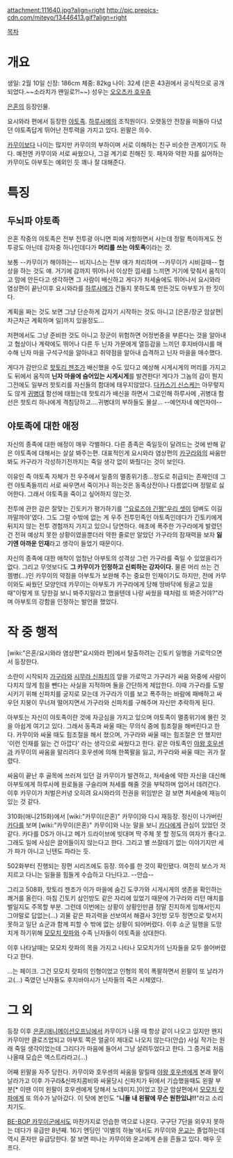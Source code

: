 attachment:111640.jpg?align=right http://pic.prepics-cdn.com/miteyo/13446413.gif?align=right

[[목차]]
= 개요 =
생일: 2월 10일
신장: 186cm
체중: 82kg
나이: 32세 (은혼 43권에서 공식적으로 공개되었다.~~소라치가 왠일로?!~~)
성우는 [[오오츠카 호우츄]]

[[은혼]]의 등장인물.

요시와라 편에서 등장한 [[야토족]]. [[하루사메]]의 조직원이다. 오랫동안 전장을 떠돌아 다녔던 야토족답게 뛰어난 전투력을 가지고 있다. 왼팔은 의수. 

[[카무이]]보다 나이는 많지만 카무이의 부하이며 서로 이해하는 친구 비슷한 관계이기도 하다. 예전엔 카무이와 서로 싸웠으나, 그걸 계기로 친해진 듯. 패자와 약한 자를 싫어하는 카무이도 아부토는 예외인 듯 꽤나 잘 대해준다. 
= 특징 =
== 두뇌파 야토족 ==
은혼 작중의 야토족은 전부 전투광 아니면 피에 저항하면서 사는데 정말 특이하게도 전투광도 아닌데 강자중 하나인데다가 '''머리를 쓰는 야토족'''이라는 것.

보통 --카무이가 해야하는-- 비지니스는 전부 얘가 처리하며 --카무이가 시비걸때-- 협상을 하는 것도 얘. 거기에 감까지 뛰어나서 이상한 낌새를 느끼면 거기에 맞춰서 움직이고 맘에 안든다고 생각하면 그 사람이 배신하고 게다가 처세술에도 뛰어나서 요시와라 염상편이 끝난이후 요시와라를 [[하루사메]]가 건들지 못하도록 만든것도 아부토가 한 짓이다.

계획을 짜는 것도 보면 그냥 단순하게 갑자기 시작하는 것도 아니고 [은혼/장군 암살편|차근차근 계획하며 일]까지 있을정도...

저편에서도 그냥 준비한 것도 아니고 장군이 위험하면 어정번중을 부른다는 것을 알아내고 협상이나 계략에도 뛰어나 다른 두 닌자 가문에게 열등감을 느끼던 후지바야시를 매수해 닌자 마을 구석구석을 알아내고 취약점을 알아내 습격하고 닌자 마을을 매수했다.

게다가 감만으로 [[핫토리 젠조]]가 배신했을 수도 있다고 예상해 시게시게의 머리를 가지고도 뒤에서 움직여 '''닌자 마을에 숨어있는 시게시게'''를 발견한다! 게다가 그놈의 감이 뭔지 그전에도 일부러 핫토리를 자신들의 함대에 태우지않았다. [[다카스기 신스케]]는 아무렇지도 않게 [[귀병대]] 함선에 태웠는데 핫토리가 배신을 하면서 그로인해 하루사메 ,귀병대 함선은 핫토리 하나에게 격침당하고....귀병대의 부하들도 몰살... --예언자네 예언자야--
== 야토족에 대한 애정 ==
자신의 종족에 대한 애정이 매우 각별하다. 다른 종족은 죽일듯이 달려드는 것에 반해 같은 야토족에 대해서는 살살 봐주는편. 대표적인게 요시와라 염상편의 [[가구라|카구라]]와의 싸움만 봐도 카구라가 각성하기전까지는 죽일 생각 없이 봐줬다는 것이 보인다.

이유인 즉 야토족 자체가 전 우주에서 일종의 멸종위기종...정도로 취급되는 존재인데 그런 야토족들끼리 서로 싸우면서 죽이거나 하는것은 동족상잔이나 다름없다며 정말로 싫어한다. 그래서 야토족을 죽이고 싶어하지 않는것.

전투에 관한 감은 잘맞는 긴토키가 평가하기를 '[["요로즈야 긴짱"우리 셋]]이 덤벼도 이길까말까야'였다. 그도 그럴 수밖에 없는 게 우주 전투민족인 야토족인데다가 긴토키에게 뒤지지 않는 전투 경험까지 가지고 있으니 당연하다. 애초에 폭주한 가구라에게 발렸던건 전혀 예상치 못한 상황이였을뿐더러 약한 줄로만 알았던 가구라의 잠재력을 보자 '''잃기엔 아까운 인재'''라고 생각이 들었기 때문이다. 

자신의 종족에 대한 애착이 엄청난 아부토의 성격상 그런 가구라를 죽일 수 있었을리가 없다. 그리고 무엇보다도 '''그 카무이가 인정하고 신뢰하는 강자이다.''' 물론 머리 쓰는 건 젬병(...)인 카무이의 약점을 아부토가 보완해 주는 중요한 인재이기도 하지만, 전에 카무이와도 싸웠던 모양인데 카무이는 아부토가 카구라에게 당해 땅바닥에 뒹굴고 있을때"이렇게 또 당한걸 보니 봐주지말라고 했을텐데 나랑 싸웠을 때처럼 또 봐준거야?"라며 아부토의 강함을 인정하는 발언을 했었다.
= 작 중 행적 =
[wiki:"은혼/요시와라 염상편"요시와라 편]에서 탈출하려는 긴토키 일행을 가로막으면서 등장한다. 

소란이 시작되자 [[가구라]]와 [[시무라 신파치]]의 앞을 가로막고 가구라가 싸움 와중에 사람이 다치지 않게 힘을 뺀다는 사실을 지적하며 둘을 간단하게 제압한다. 이때 가구라를 도발시키기 위해 신파치를 궁지로 모는데 가구라가 이를 보고 폭주하는 바람에 패배하고 싸우던 지붕이 무너져 떨어지면서 가구라와 신파치를 구해주며 자신만 추락하게 된다.

아부토는 자신이 야토족이란 것에 자긍심을 가지고 있으며 야토족이 멸종위기에 몰린 것을 아쉽게 여기고 있다. 그래서 동족과 싸울 때는 무의식 중에 힘조절을 해버린다고 한다. 카무이와 싸울 때도 힘조절을 해서 졌으며, 가구라와 싸울 때는 힘조절은 안 했지만 '이런 인재를 잃는 건 아깝다' 라는 생각으로 싸웠다고 한다. 같은 야토족인 [[야왕 호우센]]과 카무이의 싸움을 말리려다 호우센에 의해 한쪽팔을 잃고, 카구라와 싸울 때는 귀가 잘렸다.

싸움이 끝난 후 골목에 쓰러져 있던 걸 카무이가 발견하고, 처세술에 약한 자신을 대신해 아부토에게 하루사메 원로들을 구슬리며 처세를 해줄 것을 부탁하며 업어서 데려간다. 이후 카무이가 처벌은커녕 오히려 요시와라의 전권을 위임받은 걸 보면 처세술에 재능이 있는 것 같다.

310화(애니215화)에서 [wiki:"카무이(은혼)" 카무이]와 다시 재등장.
정신이 나가버린 [[카다]]를 보며 [wiki:"카무이(은혼)" 카무이]와 나눈 말을 보니 [[카다]]에게 관심이 있었던 것 같다. 카다를 DS가 아니고 메가 드라이브에 빗대며 딱 주체 못 할 정도의 여자가 좋다고. 그래도 일에 사심은 끌어들이지 않는다고 한다. 그리고 별 쓰잘데기 없는 이야기지만 세가 파가 아니고 닌텐도 파라는 듯.

502화부터 진행되는 장편 시리즈에도 등장. 의수를 한 것이 확인됐다. 여전히 보스가 저지르고 다니는 일들을 힘들게 수습하고 다닌다고. --안습--

그리고 508화, 핫토리 젠조가 이가 마을에 숨긴 도쿠가와 시게시게의 생존을 확인하는 쾌거를 올린다. 마침 긴토키 삼인방도 같은 자리에 있었기 때문에 가구라와 리턴 매치를 벌일지도 주목할 부분.
그런데 이번에는 상황이 상황인만큼 정말 진지하게 임해서인지 그야말로 답없는(...) 괴물 같은 파괴력을 선보여서 해결사 3인방 모두 정면으로 맞서지 못하고 일단 쇼군과 함께 피할 수 밖에 없는 상황이 되어버렸다. 이후 쇼군 일행을 도망치게 하기위해 [[모모치 랏파]]와 수족 닌자들이 야토족을 상대한다.

이후 나타날때는 모모치 랏파의 목을 가지고 나타나 모모치가의 닌자들을 모두 쓸어버렸다고 한다.

...는 페이크. 그건 모모치 랏파의 인형이었고 인형의 목이 폭팔하면서 왼팔이 또 날라가고(...) 죽였던 닌자들도 후지바야시가 닌자들의 죽은 시체였다.
= 그 외 =
등장 이후 [[은혼/애니메이션]]오프닝에서 카무이가 나올 때 항상 같이 나오고 있지만 왠지 카무이만 클로즈업되고 아부토 쪽은 얼굴이 제대로 나오지 않는다(안습)
사실 작가는 원래 죽일 생각이었는데 그리다가 마음에 들어서 그냥 살려두었다고 한다. 그 증거로 처음 나올때 모습은 엑스트라라고(...)

어째 왼팔을 자주 당한다. 카무이와 호우센의 싸움을 말릴때 [[야왕 호우센]]에게 본래 팔이 날라가고 이후 가구라&신파치콤비와 싸울당시 신파치가 뒤에서 기습했을때도 왼팔 부분[* 이땐 이미 왼팔이 호우센에게 당해서 노데미지.]이었고 장군 암살편에서 [[모모치 랏파]]에게 또 의수가 날아갔다. 이 탓에 본인도 "'''니들 내 왼팔에 무슨 원한있냐!!'''"라고 소리치기도.

[[BE-BOP 카무이군]]에서도 마찬가지로 안습한 역으로 나온다. 구구단 7단을 외우지 못하는 데다가 유급만 8년째. 16기 엔딩인 '이별의 하늘'에서도 카무이와 [[운교]]는 졸업하는데 역시 혼자만 유급당한다. 잘 보면 떠나는 카무이와 운교에게 손을 흔들고 있다. 매우 웃프다.

